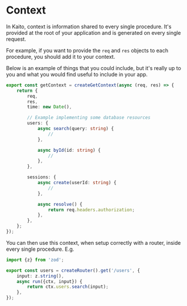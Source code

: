# Context

In Kaito, context is information shared to every single procedure. It's provided at the root of your application and is generated on every single request.

For example, if you want to provide the `req` and `res` objects to each procedure, you should add it to your context.

Below is an example of things that you could include, but it's really up to you and what you would find useful to include in your app.

```ts
export const getContext = createGetContext(async (req, res) => {
	return {
		req,
		res,
		time: new Date(),

		// Example implementing some database resources
		users: {
			async search(query: string) {
				//
			},

			async byId(id: string) {
				//
			},
		},

		sessions: {
			async create(userId: string) {
				//
			},

			async resolve() {
				return req.headers.authorization;
			},
		},
	};
});
```

You can then use this context, when setup correctly with a router, inside every single procedure. E.g.

```ts
import {z} from 'zod';

export const users = createRouter().get('/users', {
	input: z.string(),
	async run({ctx, input}) {
		return ctx.users.search(input);
	},
});
```
